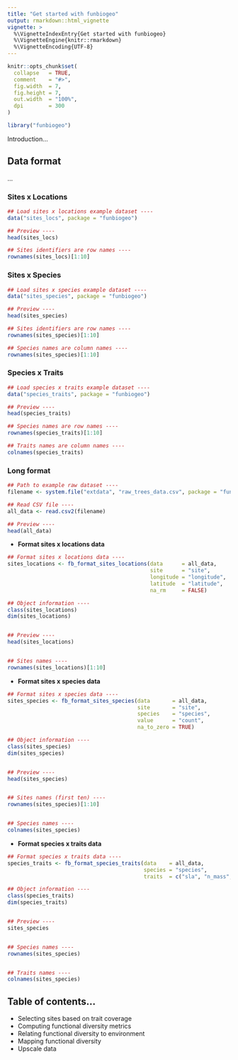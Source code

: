 ```yaml
---
title: "Get started with funbiogeo"
output: rmarkdown::html_vignette
vignette: >
  %\VignetteIndexEntry{Get started with funbiogeo}
  %\VignetteEngine{knitr::rmarkdown}
  %\VignetteEncoding{UTF-8}
---
```


```r
knitr::opts_chunk$set(
  collapse   = TRUE,
  comment    = "#>",
  fig.width  = 7,
  fig.height = 7,
  out.width  = "100%",
  dpi        = 300
)
```

```r
library("funbiogeo")
```



Introduction...



## Data format



...



### Sites x Locations 



```r
## Load sites x locations example dataset ----
data("sites_locs", package = "funbiogeo")

## Preview ----
head(sites_locs)

## Sites identifiers are row names ----
rownames(sites_locs)[1:10]
```



### Sites x Species 



```r
## Load sites x species example dataset ----
data("sites_species", package = "funbiogeo")

## Preview ----
head(sites_species)

## Sites identifiers are row names ----
rownames(sites_species)[1:10]

## Species names are column names ----
rownames(sites_species)[1:10]
```



### Species x Traits 



```r
## Load species x traits example dataset ----
data("species_traits", package = "funbiogeo")

## Preview ----
head(species_traits)

## Species names are row names ----
rownames(species_traits)[1:10]

## Traits names are column names ----
colnames(species_traits)
```



### Long format



```r
## Path to example raw dataset ----
filename <- system.file("extdata", "raw_trees_data.csv", package = "funbiogeo")

## Read CSV file ----
all_data <- read.csv2(filename)

## Preview ----
head(all_data)
```



- **Format sites x locations data**


```r
## Format sites x locations data ----
sites_locations <- fb_format_sites_locations(data      = all_data, 
                                             site      = "site", 
                                             longitude = "longitude", 
                                             latitude  = "latitude",
                                             na_rm     = FALSE)

## Object information ----
class(sites_locations)
dim(sites_locations)


## Preview ----
head(sites_locations)


## Sites names ----
rownames(sites_locations)[1:10]
```



- **Format sites x species data**


```r
## Format sites x species data ----
sites_species <- fb_format_sites_species(data       = all_data, 
                                         site       = "site", 
                                         species    = "species", 
                                         value      = "count",
                                         na_to_zero = TRUE)

## Object information ----
class(sites_species)
dim(sites_species)


## Preview ----
head(sites_species)


## Sites names (first ten) ----
rownames(sites_species)[1:10]


## Species names ----
colnames(sites_species)
```



- **Format species x traits data**


```r
## Format species x traits data ----
species_traits <- fb_format_species_traits(data    = all_data, 
                                           species = "species", 
                                           traits  = c("sla", "n_mass", "wood_dens"))

## Object information ----
class(species_traits)
dim(species_traits)


## Preview ----
sites_species


## Species names ----
rownames(sites_species)


## Traits names ----
colnames(sites_species)
```



## Table of contents...

- Selecting sites based on trait coverage
- Computing functional diversity metrics
- Relating functional diversity to environment
- Mapping functional diversity
- Upscale data

